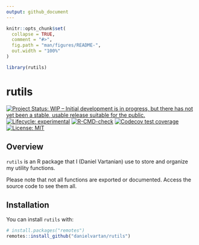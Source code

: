 ```yaml
---
output: github_document
---
```


<!-- README.md is generated from README.Rmd. Please edit that file -->

```r
knitr::opts_chunk$set(
  collapse = TRUE,
  comment = "#>",
  fig.path = "man/figures/README-",
  out.width = "100%"
)

library(rutils)
```

# rutils

<!-- badges: start -->
[![Project Status: WIP – Initial development is in progress, but there has not yet been a stable, usable release suitable for the public.](https://www.repostatus.org/badges/latest/wip.svg)](https://www.repostatus.org/#wip)
[![Lifecycle: experimental](https://img.shields.io/badge/lifecycle-experimental-orange.svg)](https://lifecycle.r-lib.org/articles/stages.html#experimental)
[![R-CMD-check](https://github.com/danielvartan/rutils/workflows/R-CMD-check/badge.svg)](https://github.com/danielvartan/rutils/actions)
[![Codecov test coverage](https://codecov.io/gh/danielvartan/rutils/branch/main/graph/badge.svg)](https://app.codecov.io/gh/danielvartan/rutils?branch=main)
[![License: MIT](https://img.shields.io/badge/license-MIT-green)](https://choosealicense.com/licenses/mit/)
<!-- badges: end -->

## Overview

`rutils` is an R package that I (Daniel Vartanian) use to store and organize my utility functions.

Please note that not all functions are exported or documented. Access the source code to see them all.

## Installation

You can install `rutils` with:

``` r
# install.packages("remotes")
remotes::install_github("danielvartan/rutils")
```
